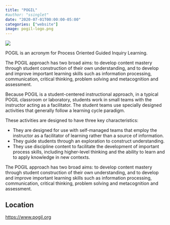 ```yaml
---
title: "POGIL"
#author: "ssinglet"
date: "2020-07-01T00:00:00-05:00"
categories: ["website"]
image: pogil-logo.png
---
```


![](pogil-logo.png){}

POGIL is an acronym for Process Oriented Guided Inquiry Learning.

The POGIL approach has two broad aims: to develop content mastery through student construction of their own understanding, and to develop and improve important learning skills such as information processing, communication, critical thinking, problem solving and metacognition and assessment.

Because POGIL is a student-centered instructional approach, in a typical POGIL classroom or laboratory, students work in small teams with the instructor acting as a facilitator. The student teams use specially designed activities that generally follow a learning cycle paradigm.

These activities are designed to have three key characteristics:

-   They are designed for use with self-managed teams that employ the instructor as a facilitator of learning rather than a source of information.
-   They guide students through an exploration to construct understanding.
-   They use discipline content to facilitate the development of important process skills, including higher-level thinking and the ability to learn and to apply knowledge in new contexts.

The POGIL approach has two broad aims: to develop content mastery through student construction of their own understanding, and to develop and improve important learning skills such as information processing, communication, critical thinking, problem solving and metacognition and assessment.


## Location {#location}

<https://www.pogil.org>
